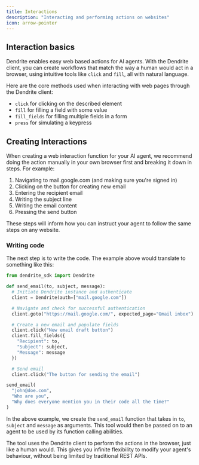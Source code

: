 ```yaml
---
title: Interactions
description: "Interacting and performing actions on websites"
icon: arrow-pointer
---
```


## Interaction basics

Dendrite enables easy web based actions for AI agents. With the Dendrite client, you can create workflows that match the way a human would act in a browser, using intuitive tools like `click` and `fill`, all with natural language.

Here are the core methods used when interacting with web pages through the Dendrite client:

- `click` for clicking on the described element
- `fill` for filling a field with some value
- `fill_fields` for filling multiple fields in a form
- `press` for simulating a keypress

## Creating Interactions

When creating a web interaction function for your AI agent, we recommend doing the action manually in your own browser first and breaking it down in steps. For example:

1. Navigating to mail.google.com (and making sure you're signed in)
2. Clicking on the button for creating new email
3. Entering the recipient email
4. Writing the subject line
5. Writing the email content
6. Pressing the send button

These steps will inform how you can instruct your agent to follow the same steps on any website.

### Writing code

The next step is to write the code. The example above would translate to something like this:

```python
from dendrite_sdk import Dendrite

def send_email(to, subject, message):
  # Initiate Dendrite instance and authenticate
  client = Dendrite(auth=["mail.google.com"])

  # Navigate and check for successful authentication
  client.goto("https://mail.google.com/", expected_page="Gmail inbox")

  # Create a new email and populate fields
  client.click("New email draft button")
  client.fill_fields({
    "Recipient": to,
    "Subject": subject,
    "Message": message
  })

  # Send email
  client.click("The button for sending the email")

send_email(
  "john@doe.com",
  "Who are you",
  "Why does everyone mention you in their code all the time?"
)
```

In the above example, we create the `send_email` function that takes in `to`, `subject` and `message` as arguments. This tool would then be passed on to an agent to be used by its function calling abilities.

The tool uses the Dendrite client to perform the actions in the browser, just like a human would. This gives you infinite flexibility to modify your agent's behaviour, without being limited by traditional REST APIs.
